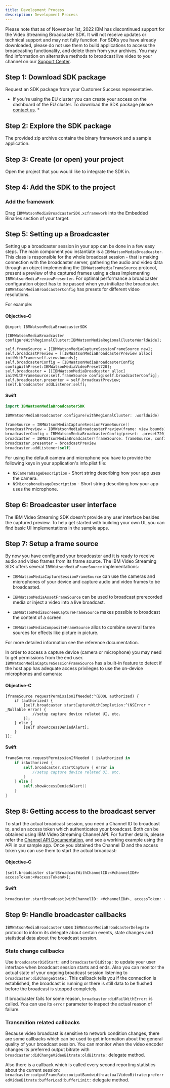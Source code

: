 ```yaml
---
title: Development Process
description: Development Process
---
```


<InlineNotification kind="warning">

Please note that as of November 1st, 2022 IBM has discontinued support for the Video Streaming Broadcaster SDK. It will not receive updates or technical support and may not fully function. For SDKs you have already downloaded, please do not use them to build applications to access the broadcasting functionality, and delete them from your archives. You may find information on alternative methods to broadcast live video to your channel on our [Support Center](https://support.video.ibm.com/hc/en-us/categories/200545448-Broadcasting-on-IBM-Watson-Media).

</InlineNotification>

## Step 1: Download SDK package

Request an SDK package from your Customer Success representative.

* If you're using the EU cluster you can create your access on the dashboard of the EU cluster. To download the SDK package please [contact us](https://video.ibm.com/enterprise-video/contact). *

## Step 2: Explore the SDK package

The provided zip archive contains the binary framework and a sample application.


## Step 3: Create (or open) your project

Open the project that you would like to integrate the SDK in.


## Step 4: Add the SDK to the project

### Add the framework

Drag `IBMWatsonMediaBroadcasterSDK.xcframework` into the Embedded Binaries section of your target.

## Step 5: Setting up a Broadcaster

Setting up a broadcaster session in your app can be done in a few easy steps. The main component you instantiate is a `IBMWatsonMediaBroadcaster`. This class is responsible for the whole broadcast session - that is making connection with the broadcaster server, gathering the audio and video data through an object implementing the `IBMWatsonMediaFrameSource` protocol, present a preview of the captured frames using a class implementing `IBMWatsonMediaPreviewPresenter`. For optimal performance a broadcaster configuration object has to be passed when you initialize the broadcaster. `IBMWatsonMediaBroadcasterConfig` has presets for different video resolutions.

For example:

#### Objective-C
```objc
@import IBMWatsonMediaBroadcasterSDK

[IBMWatsonMediaBroadcaster configureWithRegionalCluster:IBMWatsonMediaRegionalClusterWorldWide];

self.frameSource = [IBMWatsonMediaCaptureSessionFrameSource new];
self.broadcastPreview = [[IBMWatsonMediaBroadcasterPreview alloc] initWithFrame:self.view.bounds];
self.broadcasterConfig = [IBMWatsonMediaBroadcasterConfig configWithPreset:IBMWatsonMediaVideoPreset720];
self.broadcaster = [[IBMWatsonMediaBroadcaster alloc] initWithFrameSource:self.frameSource config:self.broadcasterConfig];
self.broadcaster.presenter = self.broadcastPreview;
[self.broadcaster addListener:self];
```

#### Swift
```swift
import IBMWatsonMediaBroadcasterSDK

IBMWatsonMediaBroadcaster.configure(withRegionalCluster: .worldWide)

frameSource = IBMWatsonMediaCaptureSessionFrameSource()
broadcastPreview = IBMWatsonMediaBroadcasterPreview(frame: view.bounds)
broadcasterConfig = IBMWatsonMediaBroadcasterConfig(preset: .preset720)
broadcaster = IBMWatsonMediaBroadcaster(frameSource: frameSource, config: broadcasterConfig)
broadcaster.presenter = broadcastPreview
broadcaster.addListener(self)
```

For using the default camera and microphone you have to provide the following keys in your application's info.plist file:

- `NSCameraUsageDescription` - Short string describing how your app uses the camera.
- `NSMicrophoneUsageDescription` - Short string describing how your app uses the microphone.

## Step 6: Broadcaster user interface

The IBM Video Streaming SDK doesn't provide any user interface besides the captured preview. To help get started with building your own UI, you can find basic UI implementations in the sample apps.

## Step 7: Setup a frame source

By now you have configured your broadcaster and it is ready to receive audio and video frames from its frame source. The IBM Video Streaming SDK offers several `IBMWatsonMediaFrameSource` implementations:

 - `IBMWatsonMediaCaptureSessionFrameSource` can use the cameras and microphones of your device and capture audio and video frames to be broadcasted.

 - `IBMWatsonMediaAssetFrameSource` can be used to broadcast prerecorded media or inject a video into a live broadcast.

 - `IBMWatsonMediaScreenCaptureFrameSource` makes possible to broadcast the content of a screen.

 - `IBMWatsonMediaCompositeFrameSource` allos to combine several farme sources for effects like picture in picture.

For more detailed information see the reference documentation.

In order to access a capture device (camera or microphone) you may need to get permissions from the end user.
`IBMWatsonMediaCaptureSessionFrameSource` has a built-in feature to detect if the host app has adequate access privileges to use the on-device microphones and cameras:

#### Objective-C
```objc
[frameSource requestPermissionIfNeeded:^(BOOL authorized) {
	if (authorized) {
		[self.broadcaster startCaptureWithCompletion:^(NSError * _Nullable error) {
        	//setup capture device related UI, etc.
 		}];
	} else {
		[self showAccessDeniedAlert];
	}
}];
```

#### Swift
```swift
frameSource.requestPermissionIfNeeded { isAuthorized in
    if isAuthorized {
		self.broadcaster.startCapture { error in
			//setup capture device related UI, etc.
		}
    } else {
		self.showAccessDeniedAlert()
    }
}
```

## Step 8: Getting access to the broadcast server

To start the actual broadcast session, you need a Channel ID to broadcast to, and an access token which authenticates your broadcast. Both can be obtained using IBM Video Streaming Channel API. For further details, please refer the [Channel API Documentation](https://developers.video.ibm.com/channel-api/getting-started.html), and see a working example using the API in our sample app. Once you obtained the Channel ID and the access token you can use them to start the actual broadcast:

#### Objective-C
```objc
[self.broadcaster startBroadcastWithChannelID:<#channelID#> accessToken:<#accessToken#>];
```

#### Swift
```swift
broadcaster.startBroadcast(withChannelID: <#channelID#>, accessToken: <#accessToken#>)
```

## Step 9: Handle broadcaster callbacks

`IBMWatsonMediaBroadcaster` uses `IBMWatsonMediaBroadcasterDelegate` protocol to inform its delegate about certain events, state changes and statistical data about the broadcast session.

### State change callbacks

Use `broadcasterDidStart:` and `broadcasterDidStop:` to update your user interface when broadcast session starts and ends. Also you can monitor the actual state of your ongoing broadcast session listening to `broadcaster:didChangeState:`. This callback tells you if the connection is established, the broadcast is running or there is still data to be flushed before the broadcast is stopped completely.

If broadcaster fails for some reason, `broadcaster:didFailWithError:` is called. You can use its `error` parameter to inspect the actual reason of failure.

### Transmition related callbacks

Because video broadcast is sensitive to network condition changes, there are some callbacks which can be used to get information about the general quality of your broadcast session. You can monitor when the video encoder changes its preferred output bitrate with `broadcaster:didChangeVideoBitrate:oldBitrate:` delegate method.

Also there is a callback which is called every second reporting statistics about the current session: `broadcaster:outputFrameRate:outputBandwidth:actualVideoBitrate:preferredVideoBitrate:bufferLoad:bufferLimit:` delegate method.
